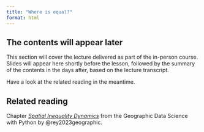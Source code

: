```yaml
---
title: "Where is equal?"
format: html
---
```


<!-- Introduction of inequality
Global inequality, spaital inequality -->

::: {.callout-note appearance="simple"}

## The contents will appear later

This section will cover the lecture delivered as part of the in-person course. Slides will appear here shortly before the lesson, followed by the summary of the contents in the days after, based on the lecture transcript.

Have a look at the related reading in the meantime.

:::

::: {.callout-tip}
## Related reading

Chapter [_Spatial Inequality Dynamics_](https://geographicdata.science/book/notebooks/09_spatial_inequality.html) from the Geographic Data Science with Python by @rey2023geographic.
:::
